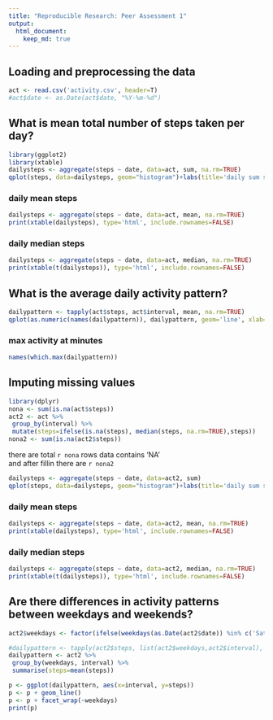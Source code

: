 ```yaml
---
title: "Reproducible Research: Peer Assessment 1"
output: 
  html_document:
    keep_md: true
---
```



## Loading and preprocessing the data
```r
act <- read.csv('activity.csv', header=T)
#act$date <- as.Date(act$date, "%Y-%m-%d")
```


## What is mean total number of steps taken per day?
```r
library(ggplot2)
library(xtable)
dailysteps <- aggregate(steps ~ date, data=act, sum, na.rm=TRUE)
qplot(steps, data=dailysteps, geom="histogram")+labs(title='daily sum steps historgram')
```
### daily mean steps
```r
dailysteps <- aggregate(steps ~ date, data=act, mean, na.rm=TRUE)
print(xtable(dailysteps), type='html', include.rownames=FALSE)
```
### daily median steps
```r
dailysteps <- aggregate(steps ~ date, data=act, median, na.rm=TRUE)
print(xtable(t(dailysteps)), type='html', include.rownames=FALSE)
```
## What is the average daily activity pattern?
```r
dailypattern <- tapply(act$steps, act$interval, mean, na.rm=TRUE)
qplot(as.numeric(names(dailypattern)), dailypattern, geom='line', xlab="minutes") 
```
### max activity at minutes
```r
names(which.max(dailypattern))
```

## Imputing missing values
```r
library(dplyr)
nona <- sum(is.na(act$steps))
act2 <- act %>%
 group_by(interval) %>%
 mutate(steps=ifelse(is.na(steps), median(steps, na.rm=TRUE),steps)) 
nona2 <- sum(is.na(act2$steps))

```
there are total `r nona` rows data contains 'NA'  
and after fillin there are `r nona2`
```r
dailysteps <- aggregate(steps ~ date, data=act2, sum)
qplot(steps, data=dailysteps, geom="histogram")+labs(title='daily sum steps historgram after na fillin')
```
### daily mean steps
```r
dailysteps <- aggregate(steps ~ date, data=act2, mean, na.rm=TRUE)
print(xtable(dailysteps), type='html', include.rownames=FALSE)
```
### daily median steps
```r
dailysteps <- aggregate(steps ~ date, data=act2, median, na.rm=TRUE)
print(xtable(t(dailysteps)), type='html', include.rownames=FALSE)
```
## Are there differences in activity patterns between weekdays and weekends?
```r
act2$weekdays <- factor(ifelse(weekdays(as.Date(act2$date)) %in% c('Saturday', 'Sunday'), 'weekend', 'weekday'))

#dailypattern <- tapply(act2$steps, list(act2$weekdays,act2$interval), mean, na.rm=TRUE)
dailypattern <- act2 %>%
 group_by(weekdays, interval) %>%
 summarise(steps=mean(steps))

p <- ggplot(dailypattern, aes(x=interval, y=steps))
p <- p + geom_line()
p <- p + facet_wrap(~weekdays)
print(p)
```
